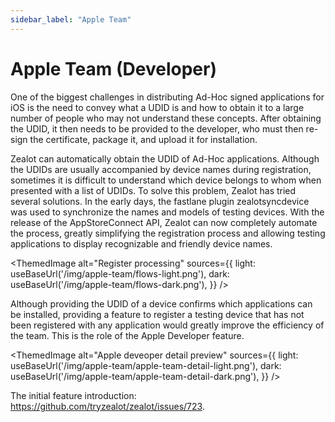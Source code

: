 ```yaml
---
sidebar_label: "Apple Team"
---
```



# Apple Team (Developer)

One of the biggest challenges in distributing Ad-Hoc signed applications for iOS is the need to
convey what a UDID is and how to obtain it to a large number of people who may not understand
these concepts. After obtaining the UDID, it then needs to be provided to the developer,
who must then re-sign the certificate, package it, and upload it for installation.

Zealot can automatically obtain the UDID of Ad-Hoc applications.
Although the UDIDs are usually accompanied by device names during registration,
sometimes it is difficult to understand which device belongs to whom when presented with a
list of UDIDs. To solve this problem, Zealot has tried several solutions. In the early days,
the fastlane plugin zealotsyncdevice was used to synchronize the names and models of testing devices.
With the release of the AppStoreConnect API, Zealot can now completely automate the process,
greatly simplifying the registration process and allowing testing applications to display
recognizable and friendly device names.

<ThemedImage
  alt="Register processing"
  sources={{
    light: useBaseUrl('/img/apple-team/flows-light.png'),
    dark: useBaseUrl('/img/apple-team/flows-dark.png'),
  }}
/>

Although providing the UDID of a device confirms which applications can be installed,
providing a feature to register a testing device that has not been registered with any application
would greatly improve the efficiency of the team. This is the role of the Apple Developer feature.

<ThemedImage
  alt="Apple deveoper detail preview"
  sources={{
    light: useBaseUrl('/img/apple-team/apple-team-detail-light.png'),
    dark: useBaseUrl('/img/apple-team/apple-team-detail-dark.png'),
  }}
/>

The initial feature introduction: https://github.com/tryzealot/zealot/issues/723.
